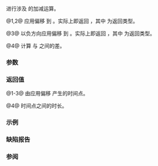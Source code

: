 {{title|operator+, operator-{{dsc small|(std::chrono::time_point)}}}}
{{cpp/chrono/time_point/navbar}}
{{dcl begin}}
{{dcl header|chrono}}
{{dcl rev begin|num=1}}
{{dcl|since=c++11|until=c++14|
template&lt; class C, class D1, class R2, class P2 &gt;
time_point&lt;C, typename std::common_type&lt;D1, duration&lt;R2,P2&gt;&gt;::type&gt;
    operator+( const time_point&lt;C,D1&gt;&amp; pt, 
               const duration&lt;R2,P2&gt;&amp; d );
}}
{{dcl|since=c++14|
template&lt; class C, class D1, class R2, class P2 &gt;
constexpr time_point&lt;C, std::common_type_t&lt;D1, duration&lt;R2,P2&gt;&gt;&gt;
    operator+( const time_point&lt;C,D1&gt;&amp; pt, 
               const duration&lt;R2,P2&gt;&amp; d );
}}
{{dcl rev end}}
{{dcl rev begin|num=2}}
{{dcl|since=c++11|until=c++14|
template&lt; class R1, class P1, class C, class D2 &gt;
time_point&lt;C, typename std::common_type&lt;duration&lt;R1,P1&gt;,D2&gt;::type&gt;
    operator+( const duration&lt;R1,P1&gt;&amp; d, 
               const time_point&lt;C,D2&gt;&amp; pt );
}}
{{dcl|since=c++14|
template&lt; class R1, class P1, class C, class D2 &gt;
constexpr time_point&lt;C, std::common_type_t&lt;duration&lt;R1,P1&gt;,D2&gt;&gt;
    operator+( const duration&lt;R1,P1&gt;&amp; d, 
               const time_point&lt;C,D2&gt;&amp; pt );
}}
{{dcl rev end}}
{{dcl rev begin|num=3}}
{{dcl|since=c++11|until=c++14|
template&lt; class C, class D1, class R2, class P2 &gt;
time_point&lt;C, typename std::common_type&lt;D1, duration&lt;R2,P2&gt;&gt;::type&gt;
    operator-( const time_point&lt;C,D1&gt;&amp; pt, 
               const duration&lt;R2,P2&gt;&amp; d );
}}
{{dcl|since=c++14|
template&lt; class C, class D1, class R2, class P2 &gt;
constexpr time_point&lt;C, std::common_type_t&lt;D1, duration&lt;R2,P2&gt;&gt;&gt;
    operator-( const time_point&lt;C,D1&gt;&amp; pt, 
               const duration&lt;R2,P2&gt;&amp; d );
}}
{{dcl rev end}}
{{dcl rev begin|num=4}}
{{dcl|since=c++11|until=c++14|
template&lt; class C, class D1, class D2 &gt;
typename std::common_type&lt;D1,D2&gt;::type
    operator-( const time_point&lt;C,D1&gt;&amp; pt_lhs, 
               const time_point&lt;C,D2&gt;&amp; pt_rhs );
}}
{{dcl|since=c++14|
template&lt; class C, class D1, class D2 &gt;
constexpr std::common_type_t&lt;D1,D2&gt;
    operator-( const time_point&lt;C,D1&gt;&amp; pt_lhs, 
               const time_point&lt;C,D2&gt;&amp; pt_rhs );
}}
{{dcl end}}

进行涉及 {{tt|time_point}} 的加减运算。

@1,2@ 应用偏移 {{c|d}} 到 {{c|pt}}。实际上即返回 {{c|CT(pt.time_since_epoch() + d)}}，其中 {{tt|CT}} 为返回类型。

@3@ 以负方向应用偏移 {{c|d}} 到 {{c|pt}}。实际上即返回 {{c|CT(pt.time_since_epoch() - d)}}，其中 {{tt|CT}} 为返回类型。

@4@ 计算 {{c|pt_lhs}} 与 {{c|pt_rhs}} 之间的差。

===参数===
{{par begin}}
{{par | pt |要应用偏移的时间点}}
{{par | d |时间偏移}}
{{par | pt_lhs, pt_rhs |用于提取差的时间点}}
{{par end}}

===返回值===
@1-3@ 由应用偏移 {{c|d}} 产生的时间点。

@4@ 时间点之间的时长。

{{cpp/impldef exception}}

===示例===
{{example
|code=
|output=
}}

===缺陷报告===
{{dr list begin}}
{{dr list item|dr=2739|wg=lwg|std=C++11|before={{c|pt - d}} 对无符号 {{tt|duration}} 行为不规律|after=更正行为}}
{{dr list end }}

===参阅===
{{dsc begin}}
{{dsc inc|cpp/chrono/time_point/dsc operator_arith}}
{{dsc end}}

{{langlinks|en|es|ja|ru}}